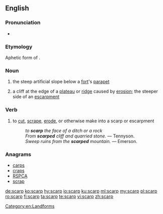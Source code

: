 ==English==

===Pronunciation===
* {{rhymes|ɑː(r)p|lang=en}}

===Etymology===
Aphetic form of {{term|escarp|lang=en}}.

===Noun===
{{wikipedia}}
{{en-noun}}

# the steep artificial slope below a [[fort]]'s [[parapet]]
# {{context|geology|lang=en}} a cliff at the edge of a [[plateau]] or [[ridge]] caused by [[erosion]]; the steeper side of an [[escarpment]]

===Verb===
{{en-verb}}

# {{context|earth science|geography|transitive|lang=en}} to [[cut]], [[scrape]], [[erode]], or otherwise make into a scarp or escarpment
#: ''to '''scarp''' the face of a ditch or a rock''
#: ''From '''scarped''' cliff and quarried stone.'' &mdash; Tennyson.
#: ''Sweep ruins from the '''scarped''' mountain.'' &mdash; Emerson.

===Anagrams===
* [[carps#English|carps]]
* [[craps#English|craps]]
* [[RSPCA#English|RSPCA]]
* [[scrap#English|scrap]]

[[Category:en:Landforms]]

[[de:scarp]]
[[ko:scarp]]
[[hy:scarp]]
[[io:scarp]]
[[ku:scarp]]
[[ml:scarp]]
[[my:scarp]]
[[pl:scarp]]
[[ro:scarp]]
[[fi:scarp]]
[[ta:scarp]]
[[te:scarp]]
[[vi:scarp]]
[[zh:scarp]]